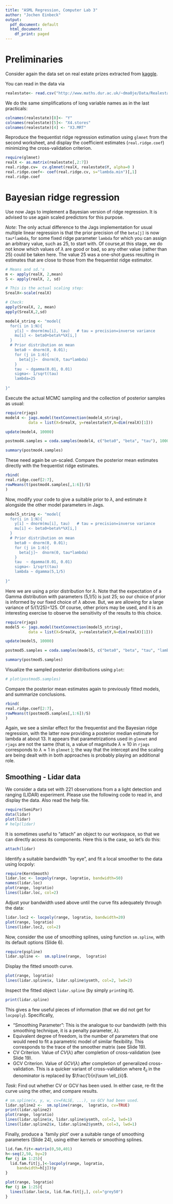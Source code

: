 ```yaml
---
title: "ASML Regression, Computer Lab 3"
author: "Jochen Einbeck"
output:
  pdf_document: default
  html_document:
    df_print: paged
---
```



# Preliminaries

Consider again the data set on real estate prizes extracted from  [kaggle](https://www.kaggle.com/quantbruce/real-estate-price-prediction/).

You can read in the data via

```r
realestate<- read.csv("http://www.maths.dur.ac.uk/~dma0je/Data/Realestate.csv", header=TRUE)
```

We do the same simplifications of long variable names as in the last practicals:

```r
colnames(realestate)[8]<- "Y"
colnames(realestate)[5]<- "X4.stores"
colnames(realestate)[4] <- "X3.MRT"
```

Reproduce the frequentist ridge regression estimation using `glmnet` from the second worksheet, and display the coefficient estimates  (`real.ridge.coef`) minimizing the cross-validation criterion.

```r
require(glmnet)
realX <- as.matrix(realestate[,2:7])
real.ridge.cv=  cv.glmnet(realX, realestate$Y, alpha=0 )
real.ridge.coef<- coef(real.ridge.cv, s="lambda.min")[,1]
real.ridge.coef
```

# Bayesian ridge regression

Use now Jags to implement a Bayesian version of ridge regression. It is advised to use again scaled predictors for this purpose. 

*Note*: The only actual difference to the Jags implementation for usual multiple linear regression is that the prior precision of the `beta[j]` is now `tau*lambda`, for some fixed ridge parameter `lambda` for which you can assign an arbitrary value, such as 25, to start with.  Of course,at this stage, we do not know which values of $\lambda$ are good or bad, so any other value (rather than 25) could be taken here.  The value 25 was a one-shot guess resulting in estimates that are close to those from the frequentist ridge estimator.

```r
# Means and sd.'s
m <- apply(realX, 2,mean)
S <- apply(realX, 2, sd)

# This is the actual scaling step:
SrealX<-scale(realX)

# Check:
apply(SrealX, 2, mean)
apply(SrealX,2,sd)

```


```r
model4_string <- "model{
  for(i in 1:N){ 
    y[i] ~ dnorm(mu[i], tau)   # tau = precision=inverse variance
    mu[i] <- beta0+beta%*%X[i,]
  } 
  # Prior distribution on mean
    beta0 ~ dnorm(0, 0.01);    
    for (j in 1:6){
      beta[j]~  dnorm(0, tau*lambda)
    }
    tau  ~ dgamma(0.01, 0.01)
    sigma<- 1/sqrt(tau)
    lambda=25
   
}"

```

Execute the actual MCMC sampling and the collection of posterior samples as usual:

```r
require(rjags)
model4 <- jags.model(textConnection(model4_string), 
          data = list(X=SrealX, y=realestate$Y,N=dim(realX)[1]))

update(model4, 10000)

postmod4.samples = coda.samples(model4, c("beta0", "beta", "tau"), 10000)[[1]]

summary(postmod4.samples)

```

These need again be un-scaled. Compare the posterior mean estimates directly with the frequentist ridge estimates.

```r

rbind(
real.ridge.coef[2:7],  
rowMeans(t(postmod4.samples[,1:6])/S)
)
```

Now, modify your code to give a suitable prior to $\lambda$, and estimate it alongside the other model parameters in Jags.

```r
model5_string <- "model{
  for(i in 1:N){ 
    y[i] ~ dnorm(mu[i], tau)   # tau = precision=inverse variance
    mu[i] <- beta0+beta%*%X[i,]
  } 
  # Prior distribution on mean
    beta0 ~ dnorm(0, 0.01);    
    for (j in 1:6){
      beta[j]~  dnorm(0, tau*lambda)
    }
    tau  ~ dgamma(0.01, 0.01)
    sigma<- 1/sqrt(tau)
    lambda ~ dgamma(5,1/5)
   
}"

```

Here we are using a prior distribution for $\lambda$. Note that the expectation of a Gamma distribution with parameters (5,1/5) is just 25; so our choice of prior is informed by our fixed choice of $\lambda$ above. But, we are allowing for a large variance of 5/(1/25)=125.
Of course, other priors may be used, and it is an interesting exercise to observe the sensitivity of the results to this choice.


```r
require(rjags)
model5 <- jags.model(textConnection(model5_string), 
          data = list(X=SrealX, y=realestate$Y,N=dim(realX)[1]))

update(model5, 10000)

postmod5.samples = coda.samples(model5, c("beta0", "beta", "tau", "lambda"), 10000)[[1]]

summary(postmod5.samples)

```

Visualize the sampled posterior distributions using `plot`:

```r
# plot(postmod5.samples)
```

Compare the posterior mean estimates again to previously fitted models, and summarize conclusions.

```r
rbind(
real.ridge.coef[2:7],  
rowMeans(t(postmod5.samples[,1:6])/S)
)
```

Again, we see a similar effect for the frequentist and the Bayesian ridge regression, with the latter now providing a posterior median estimate for lambda at about 13. It appears that parametrizations used in `glmnet` and `rjags` are not the same (that is, a value of magnitude $\lambda\approx 10$ in `rjags` corresponds to $\lambda \approx 1$ in `glmnet` );  the way that the intercept and the scaling are being dealt with in both approaches is probably playing  an additional role.


## Smoothing - Lidar data

We consider a data set with 221 observations from a a light detection and ranging (LIDAR) experiment. Please use the following code to read in, and display the data. Also read the help file. 

```r
require(SemiPar)
data(lidar)
plot(lidar)
# help(lidar)
```

It is sometimes useful to "attach" an object to our workspace, so that we can directly access its components. Here this is the case, so let's do this:

```r
attach(lidar)
```

Identify a suitable bandwidth "by eye", and fit a local smoother to the data using locpoly:

```r
require(KernSmooth)
lidar.loc <- locpoly(range, logratio, bandwidth=50)
names(lidar.loc)
plot(range, logratio)
lines(lidar.loc, col=2)
```

Adjust your bandwidth used above until the curve fits adequately through the data:

```r
lidar.loc2 <- locpoly(range, logratio, bandwidth=20)
plot(range, logratio)
lines(lidar.loc2, col=2)
```

Now, consider the use of smoothing splines, using function `sm.spline`, with its default options (Slide 6).

```r
require(pspline)
lidar.spline <-  sm.spline(range,  logratio)
```

Display the fitted smooth curve.

```r
plot(range, logratio)
lines(lidar.spline$x, lidar.spline$ysmth, col=2, lwd=2)
```

Inspect the fitted object `lidar.spline` (by simply `print`ing it).

```r
print(lidar.spline)
```

This gives a few useful pieces of information (that we did not get for `locpoply`). Specifically,

* "Smoothing Parameter": This is the analogue to our bandwidth (with this smoothing technique, it is a penalty parameter, $\lambda$). 
* Equivalent degree of freedom, is the number of parameters that one would need to fit a parametric model of similar flexibility. This corresponds to the trace of the smoother matrix (see Slide 19).
* CV Criterion. Value of $CV(\lambda)$ after completion of cross-validation (see Slide 19).
* GCV Criterion. Value of $GCV(\lambda)$  after completion of generalized cross-validation. This is a quicker variant of cross-validation where $\ell_{ii}$ in the denominator is replaced by $\frac{1}{n}\sum \ell_{ii}$. 

*Task*: Find out whether CV or GCV has been used. In either case, re-fit the curve using the other, and compare results.

```r
# sm.spline(x, y, w, cv=FALSE, ...), so GCV had been used.
lidar.spline2 <-  sm.spline(range,  logratio, cv=TRUE)
print(lidar.spline2)
plot(range, logratio)
lines(lidar.spline$x, lidar.spline$ysmth, col=2, lwd=1)
lines(lidar.spline2$x, lidar.spline2$ysmth, col=3, lwd=1)
```

Finally, produce a `family plot' over a suitable range of smoothing parameters (Slide 24), using either kernels or smoothing splines. 

```r
lid.fam.fit<-matrix(0,50,401)
h<-seq(2,50, by=2)
for (j in 1:25){
  lid.fam.fit[j,]<-locpoly(range, logratio,
     bandwidth=h[j])$y
}

plot(range, logratio)
for (j in 1:25){
  lines(lidar.loc$x, lid.fam.fit[j,], col="grey50")
}
```

